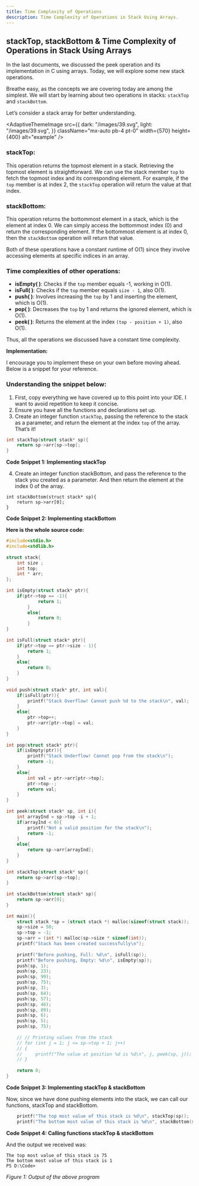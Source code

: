 ```yaml
---
title: Time Complexity of Operations
description: Time Complexity of Operations in Stack Using Arrays.
---
```


## stackTop, stackBottom & Time Complexity of Operations in Stack Using Arrays

In the last documents, we discussed the peek operation and its implementation in C using arrays. Today, we will explore some new stack operations.

Breathe easy, as the concepts we are covering today are among the simplest. We will start by learning about two operations in stacks: `stackTop` and `stackBottom`.

Let’s consider a stack array for better understanding.

<AdaptiveThemeImage
  src={{
    dark: "/images/39.svg",
    light: "/images/39.svg",
  }}
  className="mx-auto pb-4 pt-0"
  width={570}
  height={400}
  alt="example"
/>

### stackTop:

This operation returns the topmost element in a stack. Retrieving the topmost element is straightforward. We can use the stack member `top` to fetch the topmost index and its corresponding element. For example, if the `top` member is at index 2, the `stackTop` operation will return the value at that index.

### stackBottom:

This operation returns the bottommost element in a stack, which is the element at index 0. We can simply access the bottommost index (0) and return the corresponding element. If the bottommost element is at index 0, then the `stackBottom` operation will return that value.

Both of these operations have a constant runtime of O(1) since they involve accessing elements at specific indices in an array.

### Time complexities of other operations:

- **isEmpty( )**: Checks if the `top` member equals -1, working in O(1).
- **isFull( )**: Checks if the `top` member equals `size - 1`, also O(1).
- **push( )**: Involves increasing the `top` by 1 and inserting the element, which is O(1).
- **pop( )**: Decreases the `top` by 1 and returns the ignored element, which is O(1).
- **peek( )**: Returns the element at the index `(top - position + 1)`, also O(1).

Thus, all the operations we discussed have a constant time complexity.

**Implementation:**

I encourage you to implement these on your own before moving ahead. Below is a snippet for your reference.

### Understanding the snippet below:

1. First, copy everything we have covered up to this point into your IDE. I want to avoid repetition to keep it concise.
2. Ensure you have all the functions and declarations set up.
3. Create an integer function `stackTop`, passing the reference to the stack as a parameter, and return the element at the index `top` of the array. That’s it!

```C
int stackTop(struct stack* sp){
    return sp->arr[sp->top];
}
```

**Code Snippet 1: Implementing stackTop**

4. Create an integer function stackBottom, and pass the reference to the stack you created as a parameter. And then return the element at the index 0 of the array.

```
int stackBottom(struct stack* sp){
    return sp->arr[0];
}

```
**Code Snippet 2: Implementing stackBottom**

**Here is the whole source code:**

```C
#include<stdio.h>
#include<stdlib.h>
 
struct stack{
    int size ;
    int top;
    int * arr;
};
 
int isEmpty(struct stack* ptr){
    if(ptr->top == -1){
            return 1;
        }
        else{
            return 0;
        }
}
 
int isFull(struct stack* ptr){
    if(ptr->top == ptr->size - 1){
        return 1;
    }
    else{
        return 0;
    }
}
 
void push(struct stack* ptr, int val){
    if(isFull(ptr)){
        printf("Stack Overflow! Cannot push %d to the stack\n", val);
    }
    else{
        ptr->top++;
        ptr->arr[ptr->top] = val;
    }
}
 
int pop(struct stack* ptr){
    if(isEmpty(ptr)){
        printf("Stack Underflow! Cannot pop from the stack\n");
        return -1;
    }
    else{
        int val = ptr->arr[ptr->top];
        ptr->top--;
        return val;
    }
}
 
int peek(struct stack* sp, int i){
    int arrayInd = sp->top -i + 1;
    if(arrayInd < 0){
        printf("Not a valid position for the stack\n");
        return -1;
    }
    else{
        return sp->arr[arrayInd];
    }
}
 
int stackTop(struct stack* sp){
    return sp->arr[sp->top];
}
 
int stackBottom(struct stack* sp){
    return sp->arr[0];
}
 
int main(){
    struct stack *sp = (struct stack *) malloc(sizeof(struct stack));
    sp->size = 50;
    sp->top = -1;
    sp->arr = (int *) malloc(sp->size * sizeof(int));
    printf("Stack has been created successfully\n");
 
    printf("Before pushing, Full: %d\n", isFull(sp));
    printf("Before pushing, Empty: %d\n", isEmpty(sp));
    push(sp, 1);
    push(sp, 23);
    push(sp, 99);
    push(sp, 75);
    push(sp, 3);
    push(sp, 64);
    push(sp, 57);
    push(sp, 46);
    push(sp, 89);
    push(sp, 6);  
    push(sp, 5);  
    push(sp, 75);  
    
    // // Printing values from the stack
    // for (int j = 1; j <= sp->top + 1; j++)
    // {
    //     printf("The value at position %d is %d\n", j, peek(sp, j));
    // }
     
    return 0;
}
```

**Code Snippet 3: Implementing stackTop & stackBottom**

Now, since we have done pushing elements into the stack, we can call our functions, stackTop and stackBottom.

```C
    printf("The top most value of this stack is %d\n", stackTop(sp));
    printf("The bottom most value of this stack is %d\n", stackBottom(sp));
```

**Code Snippet 4: Calling functions stackTop & stackBottom**

And the output we received was:

```
The top most value of this stack is 75  
The bottom most value of this stack is 1
PS D:\Code>
```

*Figure 1: Output of the above program*

